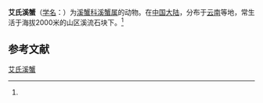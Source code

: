 {{Speciesbox
| name = 艾氏溪蟹
| status = 
| status_system = 
| image = 
| genus = Potamon
| species = edwardsi
| authority = (Wood-Mason, 1871)<ref name='id12129'>{{cite web| url =http://www.bioinfo.cn/db05/BjdwSpecies.php?action=view&id=12129| title =艾氏溪蟹| work =《中国动物物种编目数据库》| publisher =中国科学院微生物研究所| author =中国科学院动物研究所| accessdate =2009-04-28| deadurl =yes| archiveurl =https://web.archive.org/web/20160305035033/http://www.bioinfo.cn/db05/BjdwSpecies.php?action=view&id=12129| archivedate =2016-03-05}}</ref>
}}

'''艾氏溪蟹'''（[[学名|学名]]：{{lang|la|''Potamon edwardsi''}}）为[[溪蟹科|溪蟹科]][[溪蟹属|溪蟹属]]的动物。在[[中国大陆|中国大陆]]，分布于[[云南|云南]]等地，常生活于海拔2000米的山区溪流石块下。<ref name='id12129'/>

== 参考文献 ==
{{reflist}}

{{Wikispecies|Potamon edwardsi}}
{{Taxonbar|from=Q15225957}}

[[Category:溪蟹属|艾氏溪蟹]]


{{螃蟹小作品}}